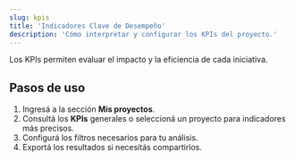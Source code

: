 ```yaml
---
slug: kpis
title: 'Indicadores Clave de Desempeño'
description: 'Cómo interpretar y configurar los KPIs del proyecto.'
---
```


Los KPIs permiten evaluar el impacto y la eficiencia de cada iniciativa.

## Pasos de uso

1. Ingresá a la sección **Mis proyectos**.
2. Consultá los **KPIs** generales o seleccioná un proyecto para indicadores más precisos.
3. Configurá los filtros necesarios para tu análisis.
4. Exportá los resultados si necesitás compartirlos.
